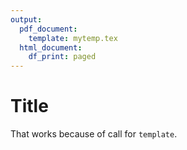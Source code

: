 ```yaml
---
output: 
  pdf_document:
    template: mytemp.tex
  html_document:
    df_print: paged
---
```



# Title

That works because of call for `template`.


